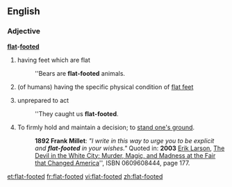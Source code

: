 ==English==
===Adjective===
'''[[flat]]-[[footed]]'''
#having feet which are flat
#:''Bears are '''flat-footed''' animals.
#(of humans) having the specific physical condition of [[flat feet]]
# {{idiomatic}} unprepared to act
#:''They caught us '''flat-footed'''.
# To firmly hold and maintain a decision; to [[stand one's ground]].
#:'''1892 Frank Millet''': ''"I write in this way to urge you to be explicit and '''flat-footed''' in your wishes."'' Quoted in: '''2003''' [[w:Erik Larson|Erik Larson]], [[w:The Devil in the White City|The Devil in the White City: Murder, Magic, and Madness at the Fair that Changed America]]'', ISBN 0609608444, page 177.

[[et:flat-footed]]
[[fr:flat-footed]]
[[vi:flat-footed]]
[[zh:flat-footed]]